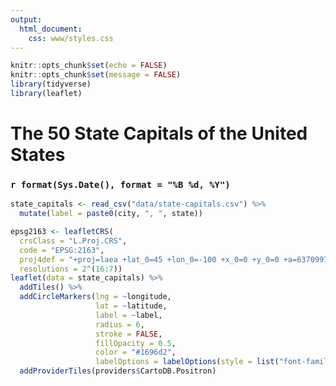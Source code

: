```yaml
---
output: 
  html_document:
    css: www/styles.css
---
```


```r
knitr::opts_chunk$set(echo = FALSE)
knitr::opts_chunk$set(message = FALSE)
library(tidyverse)
library(leaflet)
```

<link href="http://fonts.googleapis.com/css?family=Lato&subset=latin,latin-ext" rel="stylesheet" type="text/css">

# The 50 State Capitals of the United States

### `r format(Sys.Date(), format = "%B %d, %Y")`

```r
state_capitals <- read_csv("data/state-capitals.csv") %>%
  mutate(label = paste0(city, ", ", state))
```


```r
epsg2163 <- leafletCRS(
  crsClass = "L.Proj.CRS",
  code = "EPSG:2163",
  proj4def = "+proj=laea +lat_0=45 +lon_0=-100 +x_0=0 +y_0=0 +a=6370997 +b=6370997 +units=m +no_defs",
  resolutions = 2^(16:7))
leaflet(data = state_capitals) %>%
  addTiles() %>%
  addCircleMarkers(lng = ~longitude, 
                   lat = ~latitude,
                   label = ~label,
                   radius = 6,
                   stroke = FALSE, 
                   fillOpacity = 0.5,
                   color = "#1696d2",
                   labelOptions = labelOptions(style = list("font-family" = "Lato"))) %>%
  addProviderTiles(providers$CartoDB.Positron)
```